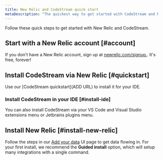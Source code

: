 ```yaml
---
title: New Relic and CodeStream quick start
metaDescription: "The quickest way to get started with CodeStream and New Relic."
---
```


Follow these quick steps to get started with New Relic and CodeStream.

## Start with a New Relic account [#account]

If you don't have a New Relic account, sign up at [newrelic.com/signup.](https://newrelic.com/signup). It's free, forever!

## Install CodeStream via New Relic [#quickstart]

Use our [CodeStream quickstart](ADD URL) to install it for your IDE.

### Install CodeStream in your IDE [#install-ide]

You can also install CodeStream via your VS Code and Visual Studio extensions menu or Jetbrains plugins menu.

## Install New Relic [#install-new-relic]

Follow the steps in our [Add your data](https://one.newrelic.com/launcher/nr1-core.settings?pane=eyJuZXJkbGV0SWQiOiJ0dWNzb24ucGxnLWluc3RydW1lbnQtZXZlcnl0aGluZyJ9) UI page to get data flowing in. For your first install, we recommend the **Guided install** option, which will setup many integrations with a single command.
